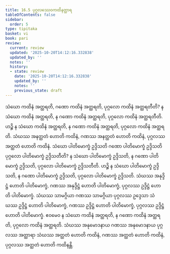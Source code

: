 ```yaml
---
title: 16.5 ပုဂ္ဂလဿေဝကထိနတ္ထာရ
tableOfContents: false
sidebar:
  order: 5
type: tipitaka
basket: vi
book: pari
review:
  current: review
  updated: '2025-10-20T14:12:16.332838'
  updated_by: ''
  notes: ''
  history:
  - state: review
    date: '2025-10-20T14:12:16.332838'
    updated_by: ''
    notes: ''
    previous_state: draft
---
```



<DynamicBreadcrumb />


<ReviewStatus review={frontmatter.review} showDetails={true} />

<HypothesisAnnotation frontmatter={frontmatter} />

<Division number="414" book="pari" e="ch" v="5" p="309">

<Paragraph number="1916" book="pari">
သံဃော ကထိနံ အတ္ထရတိ, ဂဏော ကထိနံ အတ္ထရတိ, ပုဂ္ဂလော ကထိနံ အတ္ထရတီတိ? န သံဃော ကထိနံ အတ္ထရတိ, န ဂဏော ကထိနံ အတ္ထရတိ, ပုဂ္ဂလော ကထိနံ အတ္ထရတီတိ. ဟဉ္စိ န သံဃော ကထိနံ အတ္ထရတိ, န ဂဏော ကထိနံ အတ္ထရတိ, ပုဂ္ဂလော ကထိနံ အတ္ထရတိ. သံဃဿ အနတ္ထတံ ဟောတိ ကထိနံ, ဂဏဿ အနတ္ထတံ ဟောတိ ကထိနံ, ပုဂ္ဂလဿ အတ္ထတံ ဟောတိ ကထိနံ. သံဃော ပါတိမောက္ခံ ဥဒ္ဒိသတိ ဂဏော ပါတိမောက္ခံ ဥဒ္ဒိသတိ ပုဂ္ဂလော ပါတိမောက္ခံ ဥဒ္ဒိသတီတိ? န သံဃော ပါတိမောက္ခံ ဥဒ္ဒိသတိ, န ဂဏော ပါတိမောက္ခံ ဥဒ္ဒိသတိ, ပုဂ္ဂလော ပါတိမောက္ခံ ဥဒ္ဒိသတီတိ. ဟဉ္စိ န သံဃော ပါတိမောက္ခံ ဥဒ္ဒိသတိ, န ဂဏော ပါတိမောက္ခံ ဥဒ္ဒိသတိ, ပုဂ္ဂလော ပါတိမောက္ခံ ဥဒ္ဒိသတိ. သံဃဿ အနုဒ္ဒိဋ္ဌံ ဟောတိ ပါတိမောက္ခံ, ဂဏဿ အနုဒ္ဒိဋ္ဌံ ဟောတိ ပါတိမောက္ခံ, ပုဂ္ဂလဿ ဥဒ္ဒိဋ္ဌံ ဟောတိ ပါတိမောက္ခံ. သံဃဿ သာမဂ္ဂိယာ ဂဏဿ သာမဂ္ဂိယာ ပုဂ္ဂလဿ ဥဒ္ဒေသာ သံဃဿ ဥဒ္ဒိဋ္ဌံ ဟောတိ ပါတိမောက္ခံ, ဂဏဿ ဥဒ္ဒိဋ္ဌံ ဟောတိ ပါတိမောက္ခံ, ပုဂ္ဂလဿ ဥဒ္ဒိဋ္ဌံ ဟောတိ ပါတိမောက္ခံ. ဧဝမေဝ န သံဃော ကထိနံ အတ္ထရတိ, န ဂဏော ကထိနံ အတ္ထရတိ, ပုဂ္ဂလော ကထိနံ အတ္ထရတိ. သံဃဿ အနုမောဒနာယ ဂဏဿ အနုမောဒနာယ ပုဂ္ဂလဿ အတ္ထာရာ သံဃဿ အတ္ထတံ ဟောတိ ကထိနံ, ဂဏဿ အတ္ထတံ ဟောတိ ကထိနံ, ပုဂ္ဂလဿ အတ္ထတံ ဟောတိ ကထိနန္တိ.
</Paragraph>
</Division>